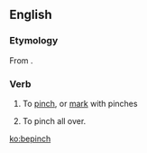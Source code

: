 ==English==

===Etymology===
From {{prefix|be|pinch|lang=en}}.

===Verb===
{{en-verb|es}}

# {{label|en|transitive|archaic}} To [[pinch]], or [[mark]] with pinches
#: {{rfquotek|Chapman}}
# {{label|en|transitive|dialectal}} To pinch all over.

[[ko:bepinch]]